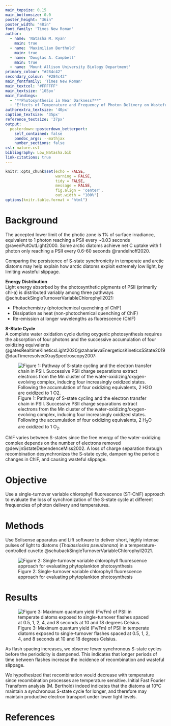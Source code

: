 ```yaml
---
main_topsize: 0.15
main_bottomsize: 0.0
poster_height: "36in"
poster_width: "48in"
font_family: 'Times New Roman'
author:
  - name: 'Natasha M. Ryan'
    main: true
  - name: 'Maximilian Berthold'
    main: true
  - name: 'Douglas A. Campbell'
    main: true
  - name: 'Mount Allison University Biology Department'
primary_colour: "#284c42" 
secondary_colour: "#284c42" 
main_fontfamily: 'Times New Roman'
main_textcol: "#FFFFFF"
main_textsize: '105px'
main_findings:
  - "**Photosynthesis in Near Darkness?**"
  - "Effects of Temperature and Frequency of Photon Delivery on Wasteful Slippage of the S-State Cycle in Photosystem II"
authorextra_textsize: '40px'
caption_textsize: '35px'
reference_textsize: '37px'
output: 
  posterdown::posterdown_betterport:
    self_contained: false
    pandoc_args: --mathjax
    number_sections: false
csl: nature.csl
bibliography: Low_Natasha.bib
link-citations: true
---
```


```r
knitr::opts_chunk$set(echo = FALSE,
                      warning = FALSE,
                      tidy = FALSE,
                      message = FALSE,
                      fig.align = 'center',
                      out.width = "100%")
options(knitr.table.format = "html") 
```


# Background

The accepted lower limit of the photic zone is 1% of surface irradiance, equivalent to 1 photon reaching a PSII every ~0.03 seconds @ravenPutOutLight2000. Some arctic diatoms achieve net C uptake with 1 photon only reaching a PSII every 0.6-60 seconds @randelhoff2020.           

  Comparing the persistence of S-state synchronicity in temperate and arctic diatoms may help explain how arctic diatoms exploit extremely low light, by limiting wasteful slippage.      

**Energy Distribution**  
Light energy absorbed by the photosynthetic pigments of PSII (primarily chl-a) is distributed variably among three pathways @schubackSingleTurnoverVariableChlorophyll2021:  

  * Photochemistry (photochemical quenching of ChlF)    
  * Dissipation as heat (non-photochemical quenching of ChlF)   
  * Re-emission at longer wavelengths as fluorescence (ChlF)  
  
**S-State Cycle**   
A complete water oxidation cycle during oxygenic photosynthesis requires the absorption of four photons and the successive accumulation of four oxidizing equivalents  @gatesRealtimeKineticsLight2020@zaharievaEnergeticsKineticsSState2019@dauTimeresolvedXraySpectroscopy2007:  

![Figure 1: Pathway of S-state cycling and the electron transfer chain in PSII. Successive PSII charge separations extract electrons from the Mn cluster of the water-oxidizing/oxygen-evolving complex, inducing four increasingly oxidized states. Following the accumulation of four oxidizing equivalents, 2 H~2~O are oxidized to 1 O~2~.](figure_sstate.png)

ChlF varies between S-states since the free energy of the water-oxidizing complex depends on the number of electrons removed @dewijnSstateDependenceMiss2002. A loss of charge separation through recombination desynchronizes the S-state cycle, dampening the periodic changes in ChlF, and causing wasteful slippage. 


# Objective   
Use a single-turnover variable chlorophyll fluorescence (ST-ChlF) approach to evaluate the loss of synchronization of the S-state cycle at different frequencies of photon delivery and temperatures.     


# Methods

Use Solisense apparatus and Lift software to deliver short, highly intense pulses of light to diatoms (*Thalassiosira pseudonana*) in a temperature-controlled cuvette @schubackSingleTurnoverVariableChlorophyll2021.   

![Figure 2: Single-turnover variable chlorophyll fluorescence approach for evaluating phytoplankton photosynthesis](figure_methods.png)


# Results

![Figure 3: Maximum quantum yield (Fv/Fm) of PSII in temperate diatoms exposed to single-turnover flashes spaced at 0.5, 1, 2, 4, and 8 seconds at 10 and 18 degrees Celsius.](FvFm_vs_Flashnumber.png)

As flash spacing increases, we observe fewer synchronous S-state cycles before the periodicity is dampened. This indicates that longer periods of time between flashes increase the incidence of recombination and wasteful slippage.

We hypothesized that recombination would decrease with temperature since recombination processes are temperature sensitive. Initial Fast Fourier Transform analysis (M. Berthold) indeed indicates that the diatoms at 10°C maintain a synchronous S-state cycle for longer, and therefore may maintain productive electron transport under lower light levels.


# References

